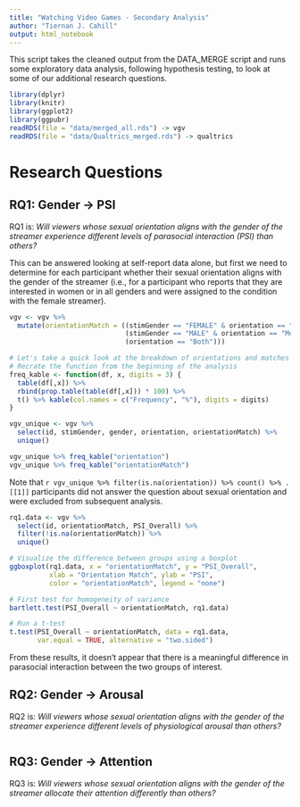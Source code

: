 ```yaml
---
title: "Watching Video Games - Secondary Analysis"
author: "Tiernan J. Cahill"
output: html_notebook
---
```


This script takes the cleaned output from the DATA_MERGE script and runs some exploratory data analysis, following hypothesis testing, to look at some of our additional research questions.

```r
library(dplyr)
library(knitr)
library(ggplot2)
library(ggpubr)
readRDS(file = "data/merged_all.rds") -> vgv
readRDS(file = "data/Qualtrics_merged.rds") -> qualtrics
```

# Research Questions
## RQ1: Gender -> PSI
RQ1 is: *Will viewers whose sexual orientation aligns with the gender of the streamer experience different levels of parasocial interaction (PSI) than others?*

This can be answered looking at self-report data alone, but first we need to determine for each participant whether their sexual orientation aligns with the gender of the streamer (i.e., for a participant who reports that they are interested in women or in all genders and were assigned to the condition with the female streamer).
```r
vgv <- vgv %>% 
  mutate(orientationMatch = ((stimGender == "FEMALE" & orientation == "Women") |
                             (stimGender == "MALE" & orientation == "Men") |
                             (orientation == "Both")))

# Let's take a quick look at the breakdown of orientations and matches
# Recrate the function from the beginning of the analysis
freq_kable <- function(df, x, digits = 3) {
  table(df[,x]) %>% 
  rbind(prop.table(table(df[,x])) * 100) %>% 
  t() %>% kable(col.names = c("Frequency", "%"), digits = digits)
}

vgv_unique <- vgv %>% 
  select(id, stimGender, gender, orientation, orientationMatch) %>%
  unique()

vgv_unique %>% freq_kable("orientation")
vgv_unique %>% freq_kable("orientationMatch")
```
Note that `r vgv_unique %>% filter(is.na(orientation)) %>% count() %>% .[[1]]` participants did not answer the question about sexual orientation and were excluded from subsequent analysis.

```r
rq1.data <- vgv %>% 
  select(id, orientationMatch, PSI_Overall) %>%
  filter(!is.na(orientationMatch)) %>%
  unique()

# Visualize the difference between groups using a boxplot
ggboxplot(rq1.data, x = "orientationMatch", y = "PSI_Overall",
          xlab = "Orientation Match", ylab = "PSI",
          color = "orientationMatch", legend = "none")

# First test for homogeneity of variance
bartlett.test(PSI_Overall ~ orientationMatch, rq1.data)

# Run a t-test
t.test(PSI_Overall ~ orientationMatch, data = rq1.data,
       var.equal = TRUE, alternative = "two.sided")
```

From these results, it doesn't appear that there is a meaningful difference in 
parasocial interaction between the two groups of interest.

## RQ2: Gender -> Arousal
RQ2 is: *Will viewers whose sexual orientation aligns with the gender of the streamer experience different levels of physiological arousal than others?*
```r
```

## RQ3: Gender -> Attention
RQ3 is: *Will viewers whose sexual orientation aligns with the gender of the streamer allocate their attention differently than others?*
```r
```